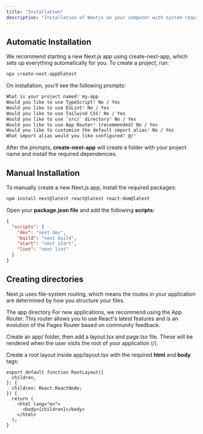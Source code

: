```yaml
---
title: "Installation"
description: "Installation of Nextjs on your computer with system requirements"
---
```


## Automatic Installation

We recommend starting a new Next.js app using create-next-app, which sets up everything automatically for you. To create a project, run:

```bash
npx create-next-app@latest
```

On installation, you'll see the following prompts:

```bash showLineNumbers  {2}
What is your project named? my-app
Would you like to use TypeScript? No / Yes
Would you like to use ESLint? No / Yes
Would you like to use Tailwind CSS? No / Yes
Would you like to use `src/` directory? No / Yes
Would you like to use App Router? (recommended) No / Yes
Would you like to customize the default import alias? No / Yes
What import alias would you like configured? @/*
```

After the prompts, **create-next-app** will create a folder with your project name and install the required dependencies.

## Manual Installation

To manually create a new Next.js app, install the required packages:

```bash
npm install next@latest react@latest react-dom@latest
```

Open your **package.json file** and add the following **scripts**:

```json
{
  "scripts": {
    "dev": "next dev",
    "build": "next build",
    "start": "next start",
    "lint": "next lint"
  }
}
```

## Creating directories

Next.js uses file-system routing, which means the routes in your application are determined by how you structure your files.

The app directory
For new applications, we recommend using the App Router. This router allows you to use React's latest features and is an evolution of the Pages Router based on community feedback.

Create an app/ folder, then add a layout.tsx and page.tsx file. These will be rendered when the user visits the root of your application (/).

Create a root layout inside app/layout.tsx with the required **html** and **body** tags:

```tsx showLineNumbers
export default function RootLayout({
  children,
}: {
  children: React.ReactNode;
}) {
  return (
    <html lang="en">
      <body>{children}</body>
    </html>
  );
}
```
